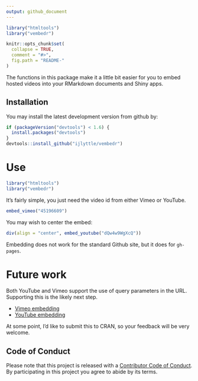 ```yaml
---
output: github_document
---
```


<!-- README.md is generated from README.Rmd. Please edit that file -->

```r
library("htmltools")
library("vembedr")

knitr::opts_chunk$set(
  collapse = TRUE,
  comment = "#>",
  fig.path = "README-"
)
```

The functions in this package make it a little bit easier for you to embed hosted videos into your RMarkdown documents and Shiny apps.

## Installation

You may install the latest development version from github by:

```r
if (packageVersion("devtools") < 1.6) {
  install.packages("devtools")
}
devtools::install_github("ijlyttle/vembedr")
```

# Use

```r
library("htmltools")
library("vembedr")
```

It's fairly simple, you just need the video id from either Vimeo or YouTube. 

```r
embed_vimeo("45196609")
```

You may wish to center the embed:

```r
div(align = "center", embed_youtube("dQw4w9WgXcQ"))
```

Embedding does not work for the standard Github site, but it does for `gh-pages`.

# Future work

Both YouTube and Vimeo support the use of query parameters in the URL. Supporting this is the likely next step. 

* [Vimeo embedding](https://developer.vimeo.com/player/embedding)
* [YouTube embedding](https://developers.google.com/youtube/player_parameters)

At some point, I'd like to submit this to CRAN, so your feedback will be very welcome.

## Code of Conduct

Please note that this project is released with a [Contributor Code of Conduct](CONDUCT.md). By participating in this project you agree to abide by its terms.
